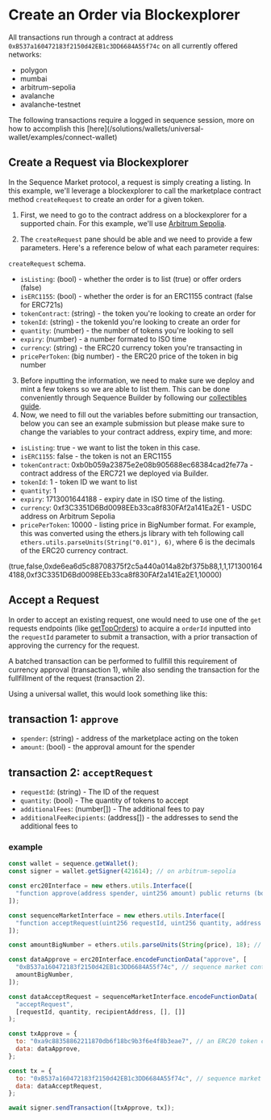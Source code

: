 
# Create an Order via Blockexplorer

All transactions run through a contract at address `0xB537a160472183f2150d42EB1c3DD6684A55f74c` on all currently offered networks:

- polygon
- mumbai
- arbitrum-sepolia
- avalanche
- avalanche-testnet

<Callout type="info">
  The following transactions require a logged in sequence session, more on how
  to accomplish this
  [here](/solutions/wallets/universal-wallet/examples/connect-wallet)
</Callout>

## Create a Request via Blockexplorer

In the Sequence Market protocol, a request is simply creating a listing. In this example, we'll leverage a blockexplorer to call the marketplace contract method `createRequest` to create an order for a given token.

1. First, we need to go to the contract address on a blockexplorer for a supported chain. For this example, we'll use [Arbitrum Sepolia](https://sepolia.etherscan.io/address/0xB537a160472183f2150d42EB1c3DD6684A55f74c#writeContract#F5).

2. The `createRequest` pane should be able and we need to provide a few parameters. Here's a reference below of what each parameter requires:
  
  `createRequest` schema.

- `isListing`: (bool) - whether the order is to list (true) or offer orders (false)
- `isERC1155`: (bool) - whether the order is for an ERC1155 contract (false for ERC721s)
- `tokenContract`: (string) - the token you're looking to create an order for
- `tokenId`: (string) - the tokenId you're looking to create an order for
- `quantity`: (number) - the number of tokens you're looking to sell
- `expiry`: (number) - a number formated to ISO time
- `currency`: (string) - the ERC20 currency token you're transacting in
- `pricePerToken`: (big number) - the ERC20 price of the token in big number

3. Before inputting the information, we need to make sure we deploy and mint a few tokens so we are able to list them. This can be done conveniently through Sequence Builder by following our [collectibles guide](/solutions/collectibles/contracts/deploy-an-item-collection).
4. Now, we need to fill out the variables before submitting our transaction, below you can see an example submission but please make sure to change the variables to your contract address, expiry time, and more:

- `isListing`: true - we want to list the token in this case.
- `isERC1155`: false - the token is not an ERC1155
- `tokenContract`: 0xb0b059a23875e2e08b905688ec68384cad2fe77a - contract address of the ERC721 we deployed via Builder.
- `tokenId`: 1 - token ID we want to list
- `quantity`: 1
- `expiry`: 1713001644188 - expiry date in ISO time of the listing.
- `currency`: 0xf3C3351D6Bd0098EEb33ca8f830FAf2a141Ea2E1 - USDC address on Arbitrum Sepolia
- `pricePerToken`: 10000 - listing price in BigNumber format. For example, this was converted using the ethers.js library with teh following call `ethers.utils.parseUnits(String("0.01"), 6)`, where 6 is the decimals of the ERC20 currency contract.


(true,false,0xde6ea6d5c88708375f2c5a440a014a82bf375b88,1,1,1713001644188,0xf3C3351D6Bd0098EEb33ca8f830FAf2a141Ea2E1,10000)




## Accept a Request

In order to accept an existing request, one would need to use one of the `get` requests endpoints (like [getTopOrders](/solutions/marketplaces/orderbook/examples/get-top-orders)) to acquire a `orderId` inputted into the `requestId` parameter to submit a transaction, with a prior transaction of approving the currency for the request.

A batched transaction can be performed to fullfill this requirement of currency approval (transaction 1), while also sending the transaction for the fullfillment of the request (transaction 2).

Using a universal wallet, this would look something like this:

## transaction 1: `approve`

- `spender`: (string) - address of the marketplace acting on the token
- `amount`: (bool) - the approval amount for the spender

## transaction 2: `acceptRequest`

- `requestId`: (string) - The ID of the request
- `quantity`: (bool) - The quantity of tokens to accept
- `additionalFees`: (number[]) - The additional fees to pay
- `additionalFeeRecipients`: (address[]) - the addresses to send the additional fees to

### example

```js
const wallet = sequence.getWallet();
const signer = wallet.getSigner(421614); // on arbitrum-sepolia

const erc20Interface = new ethers.utils.Interface([
  "function approve(address spender, uint256 amount) public returns (bool)",
]);

const sequenceMarketInterface = new ethers.utils.Interface([
  "function acceptRequest(uint256 requestId, uint256 quantity, address recipient, uint256[] calldata additionalFees, address[] calldata additionalFeeRecipients)",
]);

const amountBigNumber = ethers.utils.parseUnits(String(price), 18); // currency price based on correct decimals for token contract

const dataApprove = erc20Interface.encodeFunctionData("approve", [
  "0xB537a160472183f2150d42EB1c3DD6684A55f74c", // sequence market contract (same address on all offered networks)
  amountBigNumber,
]);

const dataAcceptRequest = sequenceMarketInterface.encodeFunctionData(
  "acceptRequest",
  [requestId, quantity, recipientAddress, [], []]
);

const txApprove = {
  to: "0xa9c88358862211870db6f18bc9b3f6e4f8b3eae7", // an ERC20 token contract
  data: dataApprove,
};

const tx = {
  to: "0xB537a160472183f2150d42EB1c3DD6684A55f74c", // sequence market contract (same address on all offered networks)
  data: dataAcceptRequest,
};

await signer.sendTransaction([txApprove, tx]);
```
